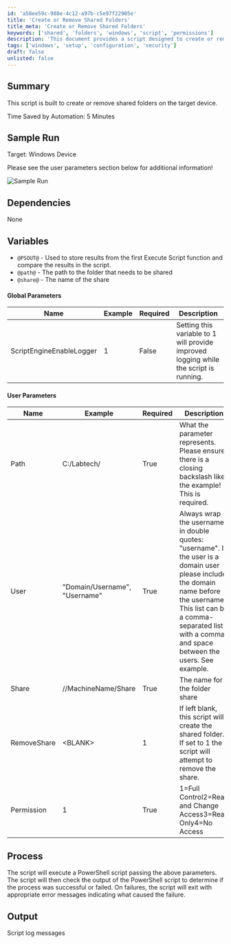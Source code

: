 ```yaml
---
id: 'a58ee59c-988e-4c12-a97b-c5e97f22905e'
title: 'Create or Remove Shared Folders'
title_meta: 'Create or Remove Shared Folders'
keywords: ['shared', 'folders', 'windows', 'script', 'permissions']
description: 'This document provides a script designed to create or remove shared folders on a Windows device, detailing parameters, dependencies, and expected outputs for users.'
tags: ['windows', 'setup', 'configuration', 'security']
draft: false
unlisted: false
---
```

## Summary

This script is built to create or remove shared folders on the target device.

Time Saved by Automation: 5 Minutes

## Sample Run

Target: Windows Device

Please see the user parameters section below for additional information!

![Sample Run](../../../static/img/Folder-Share---Create-or-Remove/image_1.png)

## Dependencies

None

## Variables

- `@PSOUT@` - Used to store results from the first Execute Script function and compare the results in the script.
- `@path@` - The path to the folder that needs to be shared
- `@share@` - The name of the share

#### Global Parameters

| Name                     | Example | Required | Description                                                                                     |
|--------------------------|---------|----------|-------------------------------------------------------------------------------------------------|
| ScriptEngineEnableLogger | 1       | False    | Setting this variable to 1 will provide improved logging while the script is running.          |

#### User Parameters

| Name        | Example                       | Required | Description                                                                                                                                                   |
|-------------|-------------------------------|----------|---------------------------------------------------------------------------------------------------------------------------------------------------------------|
| Path        | C:/Labtech/                   | True     | What the parameter represents. Please ensure there is a closing backslash like the example! This is required.                                               |
| User        | "Domain/Username", "Username" | True     | Always wrap the username in double quotes: "username". If the user is a domain user please include the domain name before the username. This list can be a comma-separated list with a comma and space between the users. See example. |
| Share       | //MachineName/Share           | True     | The name for the folder share                                                                                                                               |
| RemoveShare | \<BLANK> | 1                 | If left blank, this script will create the shared folder. If set to 1 the script will attempt to remove the share.                                         |
| Permission   | 1                             | True     | 1=Full Control2=Read and Change Access3=Read Only4=No Access                                                                                   |

## Process

The script will execute a PowerShell script passing the above parameters. The script will then check the output of the PowerShell script to determine if the process was successful or failed. On failures, the script will exit with appropriate error messages indicating what caused the failure.

## Output

Script log messages












